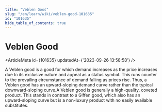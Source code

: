 ```yaml
---
title: "Veblen Good"
slug: "/en/learn/wiki/veblen-good-101635"
id: "101635"
hide_table_of_contents: true
---
```



# Veblen Good

<ArticleMeta id={101635} updatedAt={'2023-09-26 13:58:58'} />
<div className='border-solid border-b border-t-0 my-4 border-[var(--ifm-color-gray-300)]' />

A Veblen good is a good for which demand increases as the price increases due to its exclusive nature and appeal as a status symbol. This runs counter to the prevailing circumstance of demand falling as prices rise. Thus, a Veblen good has an upward-sloping demand curve rather than the typical downward-sloping curve.A Veblen good is generally a high-quality, coveted product. This stands in contrast to a Giffen good, which also has an upward-sloping curve but is a non-luxury product with no easily available substitutes.
